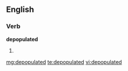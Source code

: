 ==English==

===Verb===
'''depopulated'''

# {{past of|[[depopulate]]}}

[[mg:depopulated]]
[[te:depopulated]]
[[vi:depopulated]]